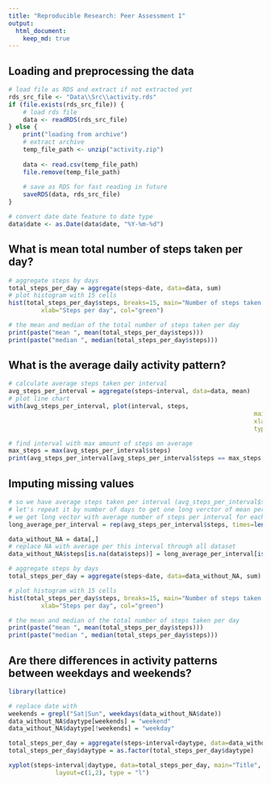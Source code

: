 ```yaml
---
title: "Reproducible Research: Peer Assessment 1"
output: 
  html_document:
    keep_md: true
---
```



## Loading and preprocessing the data
``` r
# load file as RDS and extract if not extracted yet
rds_src_file <- "Data\\Src\\activity.rds"
if (file.exists(rds_src_file)) {
	# load rds file
	data <- readRDS(rds_src_file)
} else {
	print("loading from archive")
	# extract archive
	temp_file_path <- unzip("activity.zip")
	
	data <- read.csv(temp_file_path)
	file.remove(temp_file_path)
	
	# save as RDS for fast reading in future
	saveRDS(data, rds_src_file)
}

# convert date date feature to date type
data$date <- as.Date(data$date, "%Y-%m-%d")

```



## What is mean total number of steps taken per day?

```r

# aggregate steps by days
total_steps_per_day = aggregate(steps~date, data=data, sum)
# plot histogram with 15 cells 
hist(total_steps_per_day$steps, breaks=15, main="Number of steps taken per day",
		 xlab="Steps per day", col="green")

# the mean and median of the total number of steps taken per day
print(paste("mean ", mean(total_steps_per_day$steps)))
print(paste("median ", median(total_steps_per_day$steps)))

```

## What is the average daily activity pattern?

```r

# calculate average steps taken per interval
avg_steps_per_interval = aggregate(steps~interval, data=data, mean)
# plot line chart
with(avg_steps_per_interval, plot(interval, steps,
																	main = "Average number of steps taken per time of the day",
																	xlab = "Day interval",
																	type = "l"))

# find interval with max amount of steps on average
max_steps = max(avg_steps_per_interval$steps)
print(avg_steps_per_interval[avg_steps_per_interval$steps == max_steps,1])

```


## Imputing missing values

```r

# so we have average steps taken per interval (avg_steps_per_interval$steps)
# let's repeat it by number of days to get one long verctor of mean per each
# we get long vector with average number of steps per interval for each row of source data
long_average_per_interval = rep(avg_steps_per_interval$steps, times=length(unique(data$date)))

data_without_NA = data[,]
# replace NA with average per this interval through all dataset
data_without_NA$steps[is.na(data$steps)] = long_average_per_interval[is.na(data$steps)]

# aggregate steps by days
total_steps_per_day = aggregate(steps~date, data=data_without_NA, sum)

# plot histogram with 15 cells
hist(total_steps_per_day$steps, breaks=15, main="Number of steps taken per day",
		 xlab="Steps per day", col="green")

# the mean and median of the total number of steps taken per day
print(paste("mean ", mean(total_steps_per_day$steps)))
print(paste("median ", median(total_steps_per_day$steps)))

```

## Are there differences in activity patterns between weekdays and weekends?
```r
library(lattice)

# replace date with 
weekends = grepl("Sat|Sun", weekdays(data_without_NA$date))
data_without_NA$daytype[weekends] = "weekend"
data_without_NA$daytype[!weekends] = "weekday"

total_steps_per_day = aggregate(steps~interval+daytype, data=data_without_NA, sum)
total_steps_per_day$daytype = as.factor(total_steps_per_day$daytype)

xyplot(steps~interval|daytype, data=total_steps_per_day, main="Title",
			 layout=c(1,2), type = "l")

```
